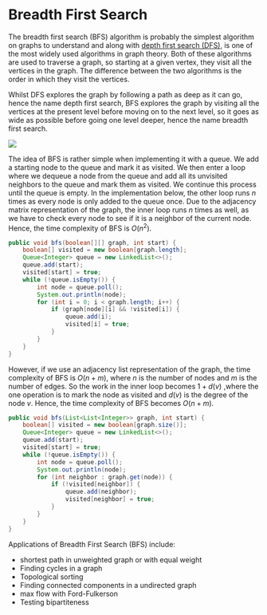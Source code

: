 
# Breadth First Search

The breadth first search (BFS) algorithm is probably the simplest algorithm on graphs to understand and along with [depth first search (DFS)](/garden/cs/algd/graphsNetworks/dfs),
is one of the most widely used algorithms in graph theory. Both of these algorithms are used to traverse a graph, so starting at a given vertex, 
they visit all the vertices in the graph. The difference between the two algorithms is the order in which they visit the vertices. 

Whilst DFS explores the graph by following a path as deep as it can go, hence the name depth first search, BFS explores the graph by visiting 
all the vertices at the present level before moving on to the next level, so it goes as wide as possible before going one level deeper, hence 
the name breadth first search.

<Image 
    src="/cs/graphsDFSandBFS.gif"
    caption="Comparison of graph traversal using DFS and BFS."
/>

The idea of BFS is rather simple when implementing it with a queue. We add a starting node to the queue and mark it as visited. We then enter a loop 
where we dequeue a node from the queue and add all its unvisited neighbors to the queue and mark them as visited. We continue this process until the 
queue is empty. In the implementation below, the other loop runs $n$ times as every node is only added to the queue once. Due to the adjacency matrix 
representation of the graph, the inner loop runs $n$ times as well, as we have to check every node to see if it is a neighbor of the current node. 
Hence, the time complexity of BFS is $O(n^2)$.

```java
public void bfs(boolean[][] graph, int start) {
    boolean[] visited = new boolean[graph.length];
    Queue<Integer> queue = new LinkedList<>();
    queue.add(start);
    visited[start] = true;
    while (!queue.isEmpty()) {
        int node = queue.poll();
        System.out.println(node);
        for (int i = 0; i < graph.length; i++) {
            if (graph[node][i] && !visited[i]) {
                queue.add(i);
                visited[i] = true;
            }
        }
    }
}
```

However, if we use an adjacency list representation of the graph, the time complexity of BFS is $O(n+m)$, where $n$ is the number of nodes and $m$ 
is the number of edges. So the work in the inner loop becomes $1 + d(v)$ ,where the one operation is to mark the node as visited and $d(v)$ is the degree of 
the node $v$. Hence, the time complexity of BFS becomes $O(n+m)$.

```java
public void bfs(List<List<Integer>> graph, int start) {
    boolean[] visited = new boolean[graph.size()];
    Queue<Integer> queue = new LinkedList<>();
    queue.add(start);
    visited[start] = true;
    while (!queue.isEmpty()) {
        int node = queue.poll();
        System.out.println(node);
        for (int neighbor : graph.get(node)) {
            if (!visited[neighbor]) {
                queue.add(neighbor);
                visited[neighbor] = true;
            }
        }
    }
}
```

Applications of Breadth First Search (BFS) include:
- shortest path in unweighted graph or with equal weight
- Finding cycles in a graph
- Topological sorting
- Finding connected components in a undirected graph
- max flow with Ford-Fulkerson
- Testing bipartiteness